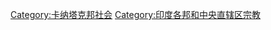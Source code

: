 {{Commonscat|Religion in Karnataka}}

[[Category:卡纳塔克邦社会|Category:卡纳塔克邦社会]]
[[Category:印度各邦和中央直辖区宗教|Category:印度各邦和中央直辖区宗教]]